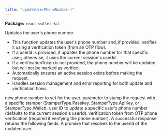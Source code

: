 ```yaml
---
title: "updateUserPhoneNumber()"
---
```



<p><strong>Package:</strong> <code>react-wallet-kit</code></p>

<H3Bordered text="Overview" />

Updates the user's phone number.

<ul>
  <li>This function updates the user's phone number and, if provided, verifies it using a verification token (from an OTP flow).</li>
  <li>If a userId is provided, it updates the phone number for that specific user; otherwise, it uses the current session's userId.</li>
  <li>If a verificationToken is not provided, the phone number will be updated but will not be marked as verified.</li>
  <li>Automatically ensures an active session exists before making the request.</li>
  <li>Handles session management and error reporting for both update and verification flows.</li>
</ul>

<H3Bordered text="Parameters" />

<ParamField body="params" type='object' required={true} path="params" >
  <Expandable title="params details">
    <NestedParam parentKey="params" childKey="phoneNumber" type='string' required={true}>
new phone number to set for the user.
</NestedParam>
    <NestedParam parentKey="params" childKey="stampWith" type='StamperType' required={false}>
parameter to stamp the request with a specific stamper (StamperType.Passkey, StamperType.ApiKey, or StamperType.Wallet).
</NestedParam>
    <NestedParam parentKey="params" childKey="userId" type='string' required={false}>
user ID to update a specific user's phone number (defaults to the current session's userId).
</NestedParam>
    <NestedParam parentKey="params" childKey="verificationToken" type='string' required={false}>
verification token from OTP phone verification (required if verifying the phone number).
</NestedParam>
  </Expandable>
</ParamField>

<H3Bordered text="Response" />
A successful response returns the following fields:

<ResponseField name="returns" type="string" required={true}>
  A promise that resolves to the userId of the updated user.
</ResponseField>
